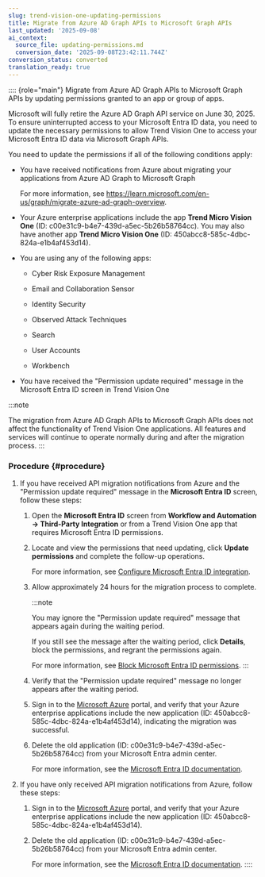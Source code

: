 ```yaml
---
slug: trend-vision-one-updating-permissions
title: Migrate from Azure AD Graph APIs to Microsoft Graph APIs
last_updated: '2025-09-08'
ai_context:
  source_file: updating-permissions.md
  conversion_date: '2025-09-08T23:42:11.744Z'
conversion_status: converted
translation_ready: true
---
```


:::: {role="main"}
Migrate from Azure AD Graph APIs to Microsoft Graph APIs by updating permissions granted to an app or group of apps.

Microsoft will fully retire the Azure AD Graph API service on June 30, 2025. To ensure uninterrupted access to your Microsoft Entra ID data, you need to update the necessary permissions to allow Trend Vision One to access your Microsoft Entra ID data via Microsoft Graph APIs.

You need to update the permissions if all of the following conditions apply:

- You have received notifications from Azure about migrating your applications from Azure AD Graph to Microsoft Graph

  For more information, see <https://learn.microsoft.com/en-us/graph/migrate-azure-ad-graph-overview>.

- Your Azure enterprise applications include the app **Trend Micro Vision One** (ID: c00e31c9-b4e7-439d-a5ec-5b26b58764cc). You may also have another app **Trend Micro Vision One** (ID: 450abcc8-585c-4dbc-824a-e1b4af453d14).

- You are using any of the following apps:

  - Cyber Risk Exposure Management

  - Email and Collaboration Sensor

  - Identity Security

  - Observed Attack Techniques

  - Search

  - User Accounts

  - Workbench

- You have received the "Permission update required" message in the Microsoft Entra ID screen in Trend Vision One

:::note

The migration from Azure AD Graph APIs to Microsoft Graph APIs does not affect the functionality of Trend Vision One applications. All features and services will continue to operate normally during and after the migration process.
:::

### Procedure {#procedure}

1.  If you have received API migration notifications from Azure and the "Permission update required" message in the **Microsoft Entra ID** screen, follow these steps:

    1.  Open the **Microsoft Entra ID** screen from **Workflow and Automation → Third-Party Integration** or from a Trend Vision One app that requires Microsoft Entra ID permissions.

    2.  Locate and view the permissions that need updating, click **Update permissions** and complete the follow-up operations.

        For more information, see [Configure Microsoft Entra ID integration](configuring-integration.mdx).

    3.  Allow approximately 24 hours for the migration process to complete.

        :::note

        You may ignore the "Permission update required" message that appears again during the waiting period.

        If you still see the message after the waiting period, click **Details**, block the permissions, and regrant the permissions again.

        For more information, see [Block Microsoft Entra ID permissions](blocking-permissions.mdx).
        :::

    4.  Verify that the "Permission update required" message no longer appears after the waiting period.

    5.  Sign in to the [Microsoft Azure](https://portal.azure.com) portal, and verify that your Azure enterprise applications include the new application (ID: 450abcc8-585c-4dbc-824a-e1b4af453d14), indicating the migration was successful.

    6.  Delete the old application (ID: c00e31c9-b4e7-439d-a5ec-5b26b58764cc) from your Microsoft Entra admin center.

        For more information, see the [Microsoft Entra ID documentation](https://learn.microsoft.com/en-us/azure/active-directory/manage-apps/delete-application-portal?pivots=portal).

2.  If you have only received API migration notifications from Azure, follow these steps:

    1.  Sign in to the [Microsoft Azure](https://portal.azure.com) portal, and verify that your Azure enterprise applications include the new application (ID: 450abcc8-585c-4dbc-824a-e1b4af453d14).

    2.  Delete the old application (ID: c00e31c9-b4e7-439d-a5ec-5b26b58764cc) from your Microsoft Entra admin center.

        For more information, see the [Microsoft Entra ID documentation](https://learn.microsoft.com/en-us/azure/active-directory/manage-apps/delete-application-portal?pivots=portal).
::::
